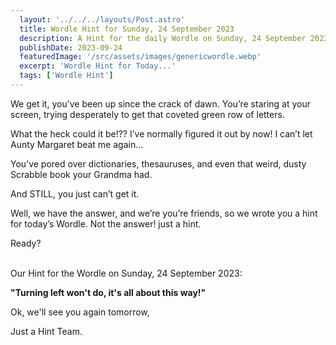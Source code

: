 ```yaml
---
  layout: '../../../layouts/Post.astro'
  title: Wordle Hint for Sunday, 24 September 2023
  description: A Hint for the daily Wordle on Sunday, 24 September 2023
  publishDate: 2023-09-24
  featuredImage: '/src/assets/images/genericwordle.webp'
  excerpt: 'Wordle Hint for Today...'
  tags: ['Wordle Hint']
---
```


  We get it, you’ve been up since the crack of dawn. You’re staring at your screen, trying desperately to get that coveted green row of letters. 

  What the heck could it be!??
  I’ve normally figured it out by now!
  I can’t let Aunty Margaret beat me again… 

  You’ve pored over dictionaries, thesauruses, and even that weird, dusty Scrabble book your Grandma had.

  And STILL, you just can’t get it. 

  Well, we have the answer, and we’re you’re friends, so we wrote you a hint for today’s Wordle.
  Not the answer! just a hint. 

  Ready?<br /><br />

  Our Hint for the Wordle on Sunday, 24 September 2023:

  **"Turning left won't do, it's all about this way!"**

  Ok, we'll see you again tomorrow, 

  Just a Hint Team.
  